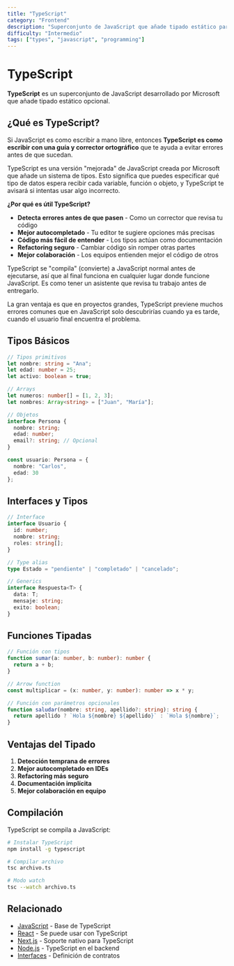 ```yaml
---
title: "TypeScript"
category: "Frontend"
description: "Superconjunto de JavaScript que añade tipado estático para un desarrollo más robusto"
difficulty: "Intermedio"
tags: ["types", "javascript", "programming"]
---
```


# TypeScript

**TypeScript** es un superconjunto de JavaScript desarrollado por Microsoft que añade tipado estático opcional.

## ¿Qué es TypeScript?

Si JavaScript es como escribir a mano libre, entonces **TypeScript es como escribir con una guía y corrector ortográfico** que te ayuda a evitar errores antes de que sucedan.

TypeScript es una versión "mejorada" de JavaScript creada por Microsoft que añade un sistema de tipos. Esto significa que puedes especificar qué tipo de datos espera recibir cada variable, función o objeto, y TypeScript te avisará si intentas usar algo incorrecto.

**¿Por qué es útil TypeScript?**
- **Detecta errores antes de que pasen** - Como un corrector que revisa tu código
- **Mejor autocompletado** - Tu editor te sugiere opciones más precisas
- **Código más fácil de entender** - Los tipos actúan como documentación
- **Refactoring seguro** - Cambiar código sin romper otras partes
- **Mejor colaboración** - Los equipos entienden mejor el código de otros

TypeScript se "compila" (convierte) a JavaScript normal antes de ejecutarse, así que al final funciona en cualquier lugar donde funcione JavaScript. Es como tener un asistente que revisa tu trabajo antes de entregarlo.

La gran ventaja es que en proyectos grandes, TypeScript previene muchos errores comunes que en JavaScript solo descubrirías cuando ya es tarde, cuando el usuario final encuentra el problema.

## Tipos Básicos

```typescript
// Tipos primitivos
let nombre: string = "Ana";
let edad: number = 25;
let activo: boolean = true;

// Arrays
let numeros: number[] = [1, 2, 3];
let nombres: Array<string> = ["Juan", "María"];

// Objetos
interface Persona {
  nombre: string;
  edad: number;
  email?: string; // Opcional
}

const usuario: Persona = {
  nombre: "Carlos",
  edad: 30
};
```

## Interfaces y Tipos

```typescript
// Interface
interface Usuario {
  id: number;
  nombre: string;
  roles: string[];
}

// Type alias
type Estado = "pendiente" | "completado" | "cancelado";

// Generics
interface Respuesta<T> {
  data: T;
  mensaje: string;
  exito: boolean;
}
```

## Funciones Tipadas

```typescript
// Función con tipos
function sumar(a: number, b: number): number {
  return a + b;
}

// Arrow function
const multiplicar = (x: number, y: number): number => x * y;

// Función con parámetros opcionales
function saludar(nombre: string, apellido?: string): string {
  return apellido ? `Hola ${nombre} ${apellido}` : `Hola ${nombre}`;
}
```

## Ventajas del Tipado

1. **Detección temprana de errores**
2. **Mejor autocompletado en IDEs**
3. **Refactoring más seguro**
4. **Documentación implícita**
5. **Mejor colaboración en equipo**

## Compilación

TypeScript se compila a JavaScript:

```bash
# Instalar TypeScript
npm install -g typescript

# Compilar archivo
tsc archivo.ts

# Modo watch
tsc --watch archivo.ts
```

## Relacionado

- [JavaScript](/frontend/javascript) - Base de TypeScript
- [React](/frontend/react) - Se puede usar con TypeScript
- [Next.js](/frontend/nextjs) - Soporte nativo para TypeScript
- [Node.js](/backend/nodejs) - TypeScript en el backend
- [Interfaces](/programming/interfaces) - Definición de contratos

